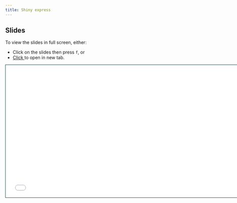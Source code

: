 ```yaml
---
title: Shiny express
---
```


## Slides

To view the slides in full screen, either:

- Click on the slides then press `f`, or
- <a href = "shiny-express-slides.html" target="_blank"> Click </a> to open in new tab.


```{=html}
<iframe class="slide-deck" src="shiny-express-slides.html" height="420" width="747" style="border: 1px solid #123233;"></iframe>
```